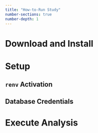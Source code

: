 ```yaml
---
title: "How-to-Run Study"
number-sections: true
number-depth: 1
---
```


# Download and Install

<!----Add directions on how to download and install packages ------------>

# Setup 

## `renv` Activation

<!----Add directions on how to activate renv ------------>

## Database Credentials

<!----Add directions on how to setup database credentials ------------>

# Execute Analysis

<!----Add directions on how to execute analysis ------------>
